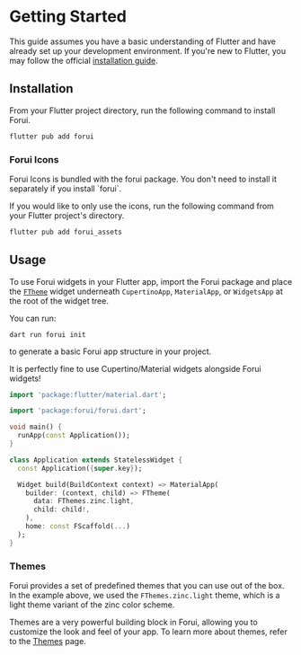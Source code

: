 

# Getting Started

This guide assumes you have a basic understanding of Flutter and have already set up your development environment.
If you're new to Flutter, you may follow the official [installation guide](https://docs.flutter.dev/get-started).


## Installation

From your Flutter project directory, run the following command to install Forui.

```bash filename="bash" copy
flutter pub add forui
```


### Forui Icons

<Callout type="info">
    Forui Icons is bundled with the forui package. You don't need to install it separately if you install `forui`.
</Callout>

If you would like to only use the icons, run the following command from your Flutter project's directory.

```bash filename="bash" copy
flutter pub add forui_assets
```


## Usage

To use Forui widgets in your Flutter app, import the Forui package and place the
[`FTheme`](https://pub.dev/documentation/forui/latest/forui.theme/FTheme-class.html) widget underneath `CupertinoApp`,
`MaterialApp`, or `WidgetsApp` at the root of the widget tree.

You can run:
```shell copy
dart run forui init
```

to generate a basic Forui app structure in your project.

It is perfectly fine to use Cupertino/Material widgets alongside Forui widgets!

```dart filename="main.dart" {3,12-18} copy
import 'package:flutter/material.dart';

import 'package:forui/forui.dart';

void main() {
  runApp(const Application());
}

class Application extends StatelessWidget {
  const Application({super.key});

  Widget build(BuildContext context) => MaterialApp(
    builder: (context, child) => FTheme(
      data: FThemes.zinc.light,
      child: child!,
    ),
    home: const FScaffold(...)
  );
}
```


### Themes

Forui provides a set of predefined themes that you can use out of the box.
In the example above, we used the `FThemes.zinc.light` theme, which is a light theme variant of the zinc color scheme.

Themes are a very powerful building block in Forui, allowing you to customize the look and feel of your app.
To learn more about themes, refer to the [Themes](/docs/themes) page.